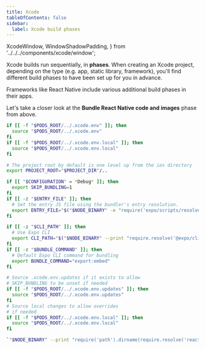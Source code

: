 ```yaml
---
title: Xcode
tableOfContents: false
sidebar:
  label: Xcode build phases
---
```


  XcodeWindow,
  WindowShadowPadding,
} from '../../../components/xcode/window';

Xcode builds run sequentially, in **phases**. When creating an Xcode project, depending on the type (e.g. app, static library, framework), you'll find different build phases to have been set up for you in advance.

<XcodeWindow
  client:only
  className="not-content my-4 [&>.window]:min-h-[400px] [&>.window]:max-w-[942px]"
  phasesSetter={[phasesIosApp]}
/>

Frameworks like React Native include various additional build phases in their apps.

<WindowShadowPadding client:only className="not-content my-4">
  <SettingsDetailView
    client:only
    className="rounded-lg bg-xcode-content-view shadow-appkit-window"
    phasesSetter={[phasesExpoApp]}
  />
</WindowShadowPadding>

Let's take a closer look at the **Bundle React Native code and images** phase from above.

```sh
if [[ -f "$PODS_ROOT/../.xcode.env" ]]; then
  source "$PODS_ROOT/../.xcode.env"
fi
if [[ -f "$PODS_ROOT/../.xcode.env.local" ]]; then
  source "$PODS_ROOT/../.xcode.env.local"
fi

# The project root by default is one level up from the ios directory
export PROJECT_ROOT="$PROJECT_DIR"/..

if [[ "$CONFIGURATION" = *Debug* ]]; then
  export SKIP_BUNDLING=1
fi
if [[ -z "$ENTRY_FILE" ]]; then
  # Set the entry JS file using the bundler's entry resolution.
  export ENTRY_FILE="$("$NODE_BINARY" -e "require('expo/scripts/resolveAppEntry')" "$PROJECT_ROOT" ios absolute | tail -n 1)"
fi

if [[ -z "$CLI_PATH" ]]; then
  # Use Expo CLI
  export CLI_PATH="$("$NODE_BINARY" --print "require.resolve('@expo/cli', { paths: [require.resolve('expo/package.json')] })")"
fi
if [[ -z "$BUNDLE_COMMAND" ]]; then
  # Default Expo CLI command for bundling
  export BUNDLE_COMMAND="export:embed"
fi

# Source .xcode.env.updates if it exists to allow
# SKIP_BUNDLING to be unset if needed
if [[ -f "$PODS_ROOT/../.xcode.env.updates" ]]; then
  source "$PODS_ROOT/../.xcode.env.updates"
fi
# Source local changes to allow overrides
# if needed
if [[ -f "$PODS_ROOT/../.xcode.env.local" ]]; then
  source "$PODS_ROOT/../.xcode.env.local"
fi

`"$NODE_BINARY" --print "require('path').dirname(require.resolve('react-native/package.json')) + '/scripts/react-native-xcode.sh'"`
```
